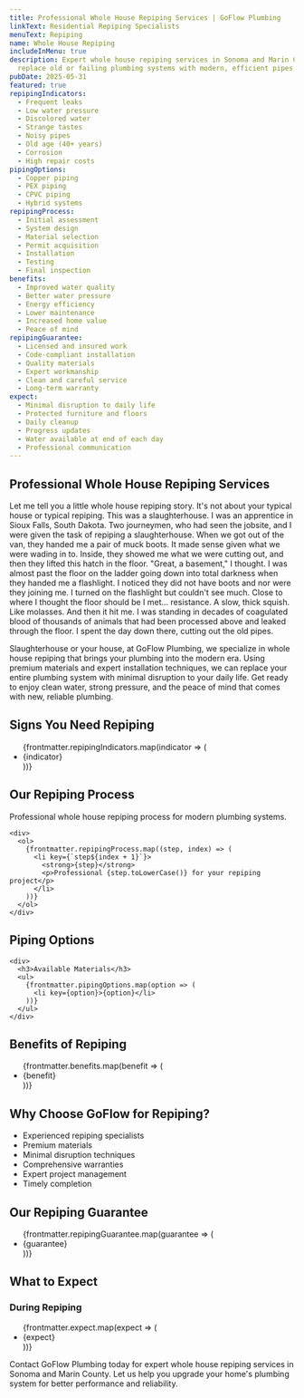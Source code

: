 ```yaml
---
title: Professional Whole House Repiping Services | GoFlow Plumbing
linkText: Residential Repiping Specialists
menuText: Repiping
name: Whole House Repiping
includeInMenu: true
description: Expert whole house repiping services in Sonoma and Marin County. We
  replace old or failing plumbing systems with modern, efficient pipes.
pubDate: 2025-05-31
featured: true
repipingIndicators:
  - Frequent leaks
  - Low water pressure
  - Discolored water
  - Strange tastes
  - Noisy pipes
  - Old age (40+ years)
  - Corrosion
  - High repair costs
pipingOptions:
  - Copper piping
  - PEX piping
  - CPVC piping
  - Hybrid systems
repipingProcess:
  - Initial assessment
  - System design
  - Material selection
  - Permit acquisition
  - Installation
  - Testing
  - Final inspection
benefits:
  - Improved water quality
  - Better water pressure
  - Energy efficiency
  - Lower maintenance
  - Increased home value
  - Peace of mind
repipingGuarantee:
  - Licensed and insured work
  - Code-compliant installation
  - Quality materials
  - Expert workmanship
  - Clean and careful service
  - Long-term warranty
expect:
  - Minimal disruption to daily life
  - Protected furniture and floors
  - Daily cleanup
  - Progress updates
  - Water available at end of each day
  - Professional communication
---
```


<article>
  <h1>Professional Whole House Repiping Services</h1>
  <p>
    Let me tell you a little whole house repiping story.
    It's not about your typical house or typical repiping.
    This was a slaughterhouse.
    I was an apprentice in Sioux Falls, South Dakota.
    Two journeymen, who had seen the jobsite, and I were given the task of repiping a slaughterhouse.
    When we got out of the van, they handed me a pair of muck boots.
    It made sense given what we were wading in to.
    Inside, they showed me what we were cutting out, and then they lifted this hatch in the floor.
    "Great, a basement," I thought. I was almost past the floor on the ladder going down into total darkness when they handed me a flashlight.
    I noticed they did not have boots and nor were they joining me. I turned on the flashlight but couldn't see much.
    Close to where I thought the floor should be I met… resistance. A slow, thick squish. Like molasses. And then it hit me.
    I was standing in decades of coagulated blood of thousands of animals that had been processed above and leaked through the floor.
    I spent the day down there, cutting out the old pipes.
  </p>
  <p>
    Slaughterhouse or your house, at GoFlow Plumbing, we specialize in whole house repiping that brings your plumbing into the modern era.
    Using premium materials and expert installation techniques, we can replace your entire plumbing system with minimal disruption to your daily life.
    Get ready to enjoy clean water, strong pressure, and the peace of mind that comes with new, reliable plumbing.
  </p>

  <section>
    <h2>Signs You Need Repiping</h2>
    <ul>
      {frontmatter.repipingIndicators.map(indicator => (
        <li key={indicator}>{indicator}</li>
      ))}
    </ul>
  </section>

  <section>
    <h2>Our Repiping Process</h2>
    <p>Professional whole house repiping process for modern plumbing systems.</p>

    <div>
      <ol>
        {frontmatter.repipingProcess.map((step, index) => (
          <li key={`step${index + 1}`}>
            <strong>{step}</strong>
            <p>Professional {step.toLowerCase()} for your repiping project</p>
          </li>
        ))}
      </ol>
    </div>
  </section>

  <section>
    <h2>Piping Options</h2>

    <div>
      <h3>Available Materials</h3>
      <ul>
        {frontmatter.pipingOptions.map(option => (
          <li key={option}>{option}</li>
        ))}
      </ul>
    </div>
  </section>

  <section>
    <h2>Benefits of Repiping</h2>
    <ul>
      {frontmatter.benefits.map(benefit => (
        <li key={benefit}>{benefit}</li>
      ))}
    </ul>
  </section>

  <section>
    <h2>Why Choose GoFlow for Repiping?</h2>
    <ul>
      <li>Experienced repiping specialists</li>
      <li>Premium materials</li>
      <li>Minimal disruption techniques</li>
      <li>Comprehensive warranties</li>
      <li>Expert project management</li>
      <li>Timely completion</li>
    </ul>
  </section>

  <section>
    <h2>Our Repiping Guarantee</h2>
    <ul>
      {frontmatter.repipingGuarantee.map(guarantee => (
        <li key={guarantee}>{guarantee}</li>
      ))}
    </ul>
  </section>

  <section>
    <h2>What to Expect</h2>
    <div>
      <h3>During Repiping</h3>
      <ul>
        {frontmatter.expect.map(expect => (
          <li key={expect}>{expect}</li>
        ))}
      </ul>
    </div>
  </section>

  <section>
    <p>
      Contact GoFlow Plumbing today for expert whole house repiping services in Sonoma and Marin County. Let us help you upgrade your home's plumbing system for better performance and reliability.
    </p>
  </section>
</article>
